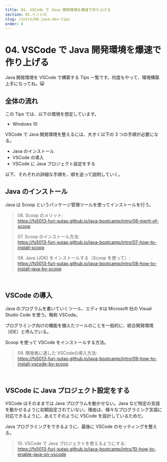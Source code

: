 ```yaml
---
title: 04. VSCode で Java 開発環境を爆速で作り上げる
section: 01.イントロ
slug: /intro/04-java-dev-tips
order: 4
---
```


# 04. VSCode で Java 開発環境を爆速で作り上げる

Java 開発環境を VSCode で構築する Tips 一覧です。何度もやって、環境構築上手になってね。😺

## 全体の流れ

この Tips では、以下の環境を想定しています。

- Windows 10

VSCode で Java 開発環境を整えるには、大きく以下の 3 つの手順が必要になる。

- Java のインストール
- VSCode の導入
- VSCode に Java プロジェクト設定をする

以下、それぞれの詳細な手順を、順を追って説明していく。

## Java のインストール

Java は Scoop というパッケージ管理ツールを使ってインストールを行う。

<blockquote>
<p>06. Scoop のメリット:<br />
<a href="https://fs5013-furi-sutao.github.io/java-bootcamp/intro/06-merit-of-scoop">https://fs5013-furi-sutao.github.io/java-bootcamp/intro/06-merit-of-scoop</a>
</p>
<p>07. Scoop のインストール方法:<br />
<a href="https://fs5013-furi-sutao.github.io/java-bootcamp/intro/07-how-to-install-scoop">https://fs5013-furi-sutao.github.io/java-bootcamp/intro/07-how-to-install-scoop</a>
</p>
<p>08. Java (JDK) をインストールする（Scoop を使って）:<br />
<a href="https://fs5013-furi-sutao.github.io/java-bootcamp/intro/08-how-to-install-java-by-scoop">https://fs5013-furi-sutao.github.io/java-bootcamp/intro/08-how-to-install-java-by-scoop</a>
</p>
</blockquote>
<br />

## VSCode の導入

Java のプログラムを書いていくツール、エディタは Microsoft 社の Visual Studio Code を使う。略称 VSCode。

プログラミング向けの機能を備えたツールのことを一般的に、統合開発環境（IDE）と呼んでいる。

Scoop を使って VSCode をインストールする方法。

<blockquote>
<p>09. 開発者に適した VSCodeの導入方法:<br />
<a href="https://fs5013-furi-sutao.github.io/java-bootcamp/intro/09-how-to-install-vscode-by-scoop">https://fs5013-furi-sutao.github.io/java-bootcamp/intro/09-how-to-install-vscode-by-scoop</a>
</p>
</blockquote>
<br />

## VSCode に Java プロジェクト設定をする

VSCode はそのままでは Java プログラムを動かせない。Java など特定の言語を動かせるように初期設定されていない。理由は、様々なプログラミング言語に対応できるように、あえてそのように VSCode を設計しているためだ。

Java プログラミングをできるように、最後に VSCode のセッティングを整える。

<blockquote>
<p>10. VSCode で Java プロジェクトを使えるようにする:<br />
<a href="https://fs5013-furi-sutao.github.io/java-bootcamp/intro/10-how-to-enable-java-on-vscode">https://fs5013-furi-sutao.github.io/java-bootcamp/intro/10-how-to-enable-java-on-vscode</a>
</p>
</blockquote>
